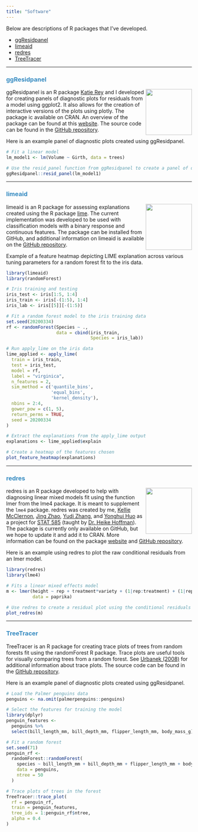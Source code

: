 ```yaml
---
title: "Software"
---
```


Below are descriptions of R packages that I've developed.

-   [ggResidpanel](#ggResidpanel)
-   [limeaid](#limeaid)
-   [redres](#redres)
-   [TreeTracer](#TreeTracer)

------------------------------------------------------------------------

### <font color="#368BC1"> ggResidpanel </font> {#ggResidpanel}

<img src="https://github.com/goodekat/ggResidpanel/blob/master/man/figures/logo.png?raw=true" align="right" width="125"/>

ggResidpanel is an R package [Katie Rey](https://github.com/reykp) and I developed for creating panels of diagnostic plots for residuals from a model using ggplot2. It also allows for the creation of interactive versions of the plots using plotly. The package ic available on CRAN. An overview of the package can be found at this [website](https://goodekat.github.io/ggResidpanel/). The source code can be found in the [GitHub repository](https://github.com/goodekat/ggResidpanel).

Here is an example panel of diagnostic plots created using ggResidpanel.

```r
# Fit a linear model
lm_model1 <- lm(Volume ~ Girth, data = trees)

# Use the resid_panel function from ggResidpanel to create a panel of diagnostics plots
ggResidpanel::resid_panel(lm_model1)
```

------------------------------------------------------------------------

### <font color="#368BC1"> limeaid </font> {#limeaid}

<img src="https://github.com/goodekat/limeaid/blob/master/inst/limeaid-sticker2.png?raw=true" align="right" width="125"/>

limeaid is an R package for assessing explanations created using the R package [lime](https://lime.data-imaginist.com/). The current implementation was developed to be used with classification models with a binary response and continuous features. The package can be installed from GitHub, and additional information on limeaid is available on the [GitHub repository](https://github.com/goodekat/limeaid).

Example of a feature heatmap depicting LIME explanation across various tuning parameters for a random forest fit to the iris data.

```r
library(limeaid)
library(randomForest)

# Iris training and testing
iris_test <- iris[1:5, 1:4]
iris_train <- iris[-(1:5), 1:4]
iris_lab <- iris[[5]][-(1:5)]

# Fit a random forest model to the iris training data
set.seed(20200334)
rf <- randomForest(Species ~ .,
                   data = cbind(iris_train, 
                                Species = iris_lab))

# Run apply_lime on the iris data
lime_applied <- apply_lime(
  train = iris_train,
  test = iris_test,
  model = rf,
  label = "virginica",
  n_features = 2,
  sim_method = c('quantile_bins',
                 'equal_bins',
                 'kernel_density'),
  nbins = 2:4,
  gower_pow = c(1, 5),
  return_perms = TRUE,
  seed = 20200334
)

# Extract the explanations from the apply_lime output
explanations <- lime_applied$explain

# Create a heatmap of the features chosen
plot_feature_heatmap(explanations)
```

------------------------------------------------------------------------

### <font color="#368BC1"> redres </font> {#redres}

<img src="https://github.com/goodekat/redres/blob/master/README_files/static-figures/sticker.png?raw=true" align="right" width="125"/>

redres is an R package developed to help with diagnosing linear mixed models fit using the function lmer from the lme4 package. It is meant to supplement the `lme4` package. redres was created by me, [Kellie McClernon](https://github.com/kmcclernon), [Jing Zhao](https://github.com/jingzhao19), [Yudi Zhang](https://github.com/yudizhangzyd), and [Yonghui Huo](https://github.com/huo198909) as a project for [STAT 585](https://stat585-at-isu.github.io/) (taught by [Dr. Heike Hoffman](https://github.com/heike)). The package is currently only available on GitHub, but we hope to update it and add it to CRAN. More information can be found on the package [website](https://goodekat.github.io/redres/index.html) and [GitHub repository](https://github.com/goodekat/redres).

Here is an example using redres to plot the raw conditional residuals from an lmer model.

```r
library(redres)
library(lme4)

# Fits a linear mixed effects model
m <- lmer(height ~ rep + treatment*variety + (1|rep:treatment) + (1|rep:treatment:variety), 
          data = paprika)

# Use redres to create a residual plot using the conditional residuals
plot_redres(m)
```

------------------------------------------------------------------------

### <font color="#368BC1"> TreeTracer </font> {#TreeTracer}

TreeTracer is an R package for creating trace plots of trees from random forests fit using the randomForest R package. Trace plots are useful tools for visually comparing trees from a random forest. See [Urbanek (2008)](https://doi.org/10.1007/978-3-540-33037-0) for additional information about trace plots. The source code can be found in the [GitHub repository](https://github.com/goodekat/TreeTracer).

Here is an example panel of diagnostic plots created using ggResidpanel.

```r
# Load the Palmer penguins data
penguins <- na.omit(palmerpenguins::penguins)

# Select the features for training the model
library(dplyr)
penguin_features <- 
  penguins %>% 
  select(bill_length_mm, bill_depth_mm, flipper_length_mm, body_mass_g)

# Fit a random forest
set.seed(71)
penguin_rf <-
  randomForest::randomForest(
    species ~ bill_length_mm + bill_depth_mm + flipper_length_mm + body_mass_g,
    data = penguins, 
    ntree = 50
  )

# Trace plots of trees in the forest
TreeTracer::trace_plot(
  rf = penguin_rf,
  train = penguin_features,
  tree_ids = 1:penguin_rf$ntree,
  alpha = 0.4
)
```
